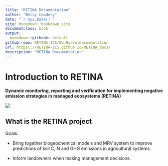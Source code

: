 ```yaml
--- 
title: "RETINA Documentation"
author: "Betsy Cowdery"
date: "`r Sys.Date()`"
site: bookdown::bookdown_site
documentclass: book
output:
  bookdown::gitbook: default
github-repo: RETINA-ICS/ED.Hydro.Documentation
url: https\://RETINA-ICS.github.io/RETINA_docs/
description: "RETINA Documentation"
---
```


# Introduction to RETINA

**Dynamic monitoring, reporting and verification for implementing negative emission strategies in managed ecosystems (RETINA)**

![](images/RETINA_architecture_2.png)

## What is the RETINA project

Goals:

- Bring together biogeochemical models and MRV system to improve predictions of soil C, N and GHG emissions in agricultural systems.

- Inform landowners when making management decisions.





